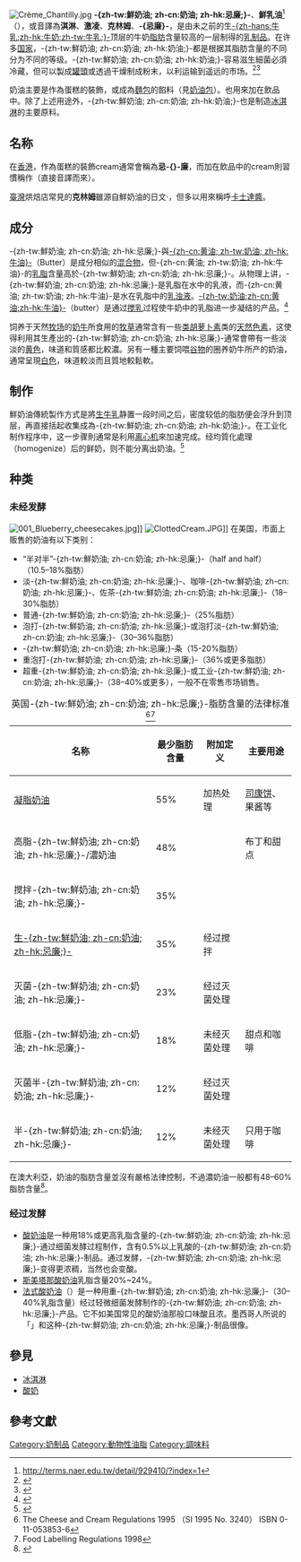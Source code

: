 {{Expand language|1=en|time=2021-01-24T05:04:23+00:00}}
{{NoteTA
|1=zh-hans:奶油;zh-hk:忌廉;zh-tw:鮮奶油;
|2=zh-tw:大英國協;zh-cn:英联邦;
|3=zh-hans:鲜忌廉;zh-hk:鮮忌廉;zh-tw:新鮮奶油;zh-cn:淡奶油;
}}
[[File:Crème_Chantilly.jpg|thumb]]
'''-{zh-tw:鮮奶油; zh-cn:奶油; zh-hk:忌廉;}-'''、'''鮮乳油'''<ref>http://terms.naer.edu.tw/detail/929410/?index=1</ref>（{{lang-en|Cream}}），或音譯為'''淇淋'''、'''激凌'''、'''克林姆'''、'''-{忌廉}-'''，是由未{{en-link|均质化|Homogenization (chemistry)}}之前的生[[牛乳|-{zh-hans:牛乳;zh-hk:牛奶;zh-tw:牛乳;}-]]顶层的牛奶[[脂肪|脂肪]]含量较高的一层制得的[[乳制品|乳制品]]。在许多[[国家|国家]]，-{zh-tw:鮮奶油; zh-cn:奶油; zh-hk:奶油;}-都是根据其脂肪含量的不同分为不同的等级。-{zh-tw:鮮奶油; zh-cn:奶油; zh-hk:奶油;}-容易滋生細菌必須冷藏，但可以製成[[罐頭|罐頭]]或透過干燥制成粉末，以利运输到遥远的市场。<ref>{{cite web|url=https://www.cdc.gov/nutrition/everyone/basics/fat/saturatedfat.html|title=Nutrition for Everyone: Basics: Saturated Fat - DNPAO - CDC|website=www.cdc.gov|accessdate=16 June 2017|archive-url=https://web.archive.org/web/20140129222042/http://www.cdc.gov/nutrition/everyone/basics/fat/saturatedfat.html|archive-date=2014-01-29|}}</ref><ref>{{cite web|url=http://www.nhs.uk/Livewell/Goodfood/Pages/Eat-less-saturated-fat.aspx|title=Eat less saturated fat - Live Well - NHS Choices|first=NHS|last=Choices|website=www.nhs.uk|accessdate=16 June 2017|archive-date=2015-04-24|archive-url=https://web.archive.org/web/20150424075505/http://www.nhs.uk/livewell/goodfood/pages/eat-less-saturated-fat.aspx|dead-url=no}}</ref>

奶油主要是作為蛋糕的裝飾，或成為[[麵包|麵包]]的餡料（見[[奶油包|奶油包]]）。也用來加在飲品中。除了上述用途外，-{zh-tw:鮮奶油; zh-cn:奶油; zh-hk:奶油;}-也是制造[[冰淇淋|冰淇淋]]的主要原料。

==名称==
在[[香港|香港]]，作為蛋糕的裝飾cream通常會稱為'''忌-{}-廉'''，而加在飲品中的cream則習慣稱作{{link-en|忌廉梳打|Cream soda|忌-{}-廉梳打}}（直接音譯而來）。

[[臺灣|臺灣]]烘焙店常見的'''克林姆'''雖源自鮮奶油的日文‧{{lang|ja|クリーム}}，但多以用來稱呼[[奶黃|卡士達醬]]。

==成分==
-{zh-tw:鮮奶油; zh-cn:奶油; zh-hk:忌廉;}-與[[黄油|-{zh-cn:黄油; zh-tw:奶油; zh-hk:牛油}-]]（Butter）是成分相似的[[混合物|混合物]]，但-{zh-cn:黄油; zh-tw:奶油; zh-hk:牛油}-的[[乳脂|乳脂]]含量高於-{zh-tw:鮮奶油; zh-cn:奶油; zh-hk:忌廉;}-。从物理上讲，-{zh-tw:鮮奶油; zh-cn:奶油; zh-hk:忌廉;}-是乳脂在水中的乳液，而-{zh-cn:黄油; zh-tw:奶油; zh-hk:牛油}-是水在乳脂中的[[乳浊液|乳浊液]]。[[牛油|-{zh-tw:奶油;zh-cn:黄油;zh-hk:牛油}-]]（butter）是通过[[搅乳|搅乳]]过程使牛奶中的乳脂进一步凝结的产品。<ref>{{cite web|url=http://oukosher.org/index.php/common/article/everything_is_in_butter/|title="Everything Is In Butter" - Kosher|date=2013-06-08|publisher=|accessdate=2017-06-16|archive-date=2012-02-20|archive-url=https://web.archive.org/web/20120220100350/http://oukosher.org/index.php/common/article/everything_is_in_butter/|dead-url=no}}</ref>

饲养于天然[[牧场|牧场]]的[[奶牛|奶牛]]所食用的[[牧草|牧草]]通常含有一些[[类胡萝卜素|类胡萝卜素]]类的[[天然色素|天然色素]]，这使得利用其生產出的-{zh-tw:鮮奶油; zh-cn:奶油; zh-hk:忌廉;}-通常會帶有一些淡淡的[[黄色|黄色]]，味道和質感都比較濃。另有一種主要饲喂[[谷物|谷物]]的圈养奶牛所产的奶油，通常呈現[[白色|白色]]，味道較淡而且質地較鬆軟。

==制作==
鮮奶油傳統製作方式是將[[生乳|生牛乳]]静置一段时间之后，密度较低的脂肪便会浮升到顶层，再直接括起收集成為-{zh-tw:鮮奶油; zh-cn:奶油; zh-hk:奶油;}-。在工业化制作程序中，这一步骤則通常是利用[[离心机|离心机]]來加速完成。经均質化處理（homogenize）后的鲜奶，则不能分离出奶油。<ref>{{cite web |author1=Ole G. Mouritsen |author2=Klavs Styrbæk |title=《口感科學》 |url=https://www.thenewslens.com/article/110462 |website=關鍵評論 |accessdate=2020-05-13 |archive-date=2020-11-12 |archive-url=https://web.archive.org/web/20201112012347/https://www.thenewslens.com/article/110462 |dead-url=no }}</ref>
== 种类 ==
===未经发酵===
[[File:001_Blueberry_cheesecakes.jpg|thumb]]]]
[[File:ClottedCream.JPG|thumb]]]]
在美国，市面上贩售的奶油有以下类别：
* “半对半”-{zh-tw:鮮奶油; zh-cn:奶油; zh-hk:忌廉;}-（half and half） （10.5–18%脂肪）
* 淡-{zh-tw:鮮奶油; zh-cn:奶油; zh-hk:忌廉;}-、咖啡-{zh-tw:鮮奶油; zh-cn:奶油; zh-hk:忌廉;}-、佐茶-{zh-tw:鮮奶油; zh-cn:奶油; zh-hk:忌廉;}-（18–30%脂肪）
* 普通-{zh-tw:鮮奶油; zh-cn:奶油; zh-hk:忌廉;}-（25%脂肪）
* 泡打-{zh-tw:鮮奶油; zh-cn:奶油; zh-hk:忌廉;}-或泡打淡-{zh-tw:鮮奶油; zh-cn:奶油; zh-hk:忌廉;}-（30–36%脂肪）
* -{zh-tw:鮮奶油; zh-cn:奶油; zh-hk:忌廉;}-条（15-20%脂肪）
* 重泡打-{zh-tw:鮮奶油; zh-cn:奶油; zh-hk:忌廉;}-（36%或更多脂肪）
* 超重-{zh-tw:鮮奶油; zh-cn:奶油; zh-hk:忌廉;}-或工业-{zh-tw:鮮奶油; zh-cn:奶油; zh-hk:忌廉;}-（38–40%或更多），一般不在零售市场销售。

{| class="wikitable"
|+英国-{zh-tw:鮮奶油; zh-cn:奶油; zh-hk:忌廉;}-脂肪含量的法律标准<ref>The Cheese and Cream Regulations 1995 （SI 1995 No. 3240） ISBN 0-11-053853-6</ref><ref>Food Labelling Regulations 1998</ref>
|-
! 名称
! 最少脂肪含量
! 附加定义
! 主要用途
|-
| [[凝脂奶油|凝脂奶油]]
| 55%
| 加热处理
| [[司康饼|司康饼]]、果酱等
|-
| 高脂-{zh-tw:鮮奶油; zh-cn:奶油; zh-hk:忌廉;}-/濃奶油
| 48%
|
| 布丁和甜点 
|-
| 搅拌-{zh-tw:鮮奶油; zh-cn:奶油; zh-hk:忌廉;}-
| 35%
|
| 
|-
| [[生奶油|生-{zh-tw:鮮奶油; zh-cn:奶油; zh-hk:忌廉;}-]]
| 35%
| 经过搅拌
|
|-
| 灭菌-{zh-tw:鮮奶油; zh-cn:奶油; zh-hk:忌廉;}-
| 23%
| 经过灭菌处理
|
|-
| 低脂-{zh-tw:鮮奶油; zh-cn:奶油; zh-hk:忌廉;}-
| 18%
| 未经灭菌处理
| 甜点和咖啡
|-
| 灭菌半-{zh-tw:鮮奶油; zh-cn:奶油; zh-hk:忌廉;}-
| 12%
| 经过灭菌处理
|
|-
| 半-{zh-tw:鮮奶油; zh-cn:奶油; zh-hk:忌廉;}-
| 12%
| 未经灭菌处理
| 只用于咖啡
|}

在澳大利亞，奶油的脂肪含量並沒有嚴格法律控制，不過濃奶油一般都有48–60%脂肪含量<ref>{{Cite web |url=http://www.choice.com.au/viewArticle.aspx?id=105898&catId=100286&tid=100008&p=6&title=Cream+and+sour+cream |title=存档副本 |access-date=2013-12-03 |archive-date=2019-05-25 |archive-url=https://web.archive.org/web/20190525091035/https://www.choice.com.au/viewArticle.aspx?id=105898&catId=100286&tid=100008&p=6&title=Cream+and+sour+cream |dead-url=yes }}</ref>。

===经过发酵===  
*[[酸奶油|酸奶油]]是一种用18%或更高乳脂含量的-{zh-tw:鮮奶油; zh-cn:奶油; zh-hk:忌廉;}-通过细菌发酵过程制作，含有0.5%以上乳酸的-{zh-tw:鮮奶油; zh-cn:奶油; zh-hk:忌廉;}-制品。通过发酵，-{zh-tw:鮮奶油; zh-cn:奶油; zh-hk:忌廉;}-变得更浓稠，当然也会变酸。
*[[斯美塔那酸奶油|斯美塔那酸奶油]]乳脂含量20%~24%。
*[[法式酸奶油|法式酸奶油]]（{{lang|fr|Crème fraîche}}）是一种用重-{zh-tw:鮮奶油; zh-cn:奶油; zh-hk:忌廉;}-（30–40%乳脂含量）经过轻微细菌发酵制作的-{zh-tw:鮮奶油; zh-cn:奶油; zh-hk:忌廉;}-产品。它不如美国常见的酸奶油那般口味酸且浓。墨西哥人所说的「{{lang|es|crema}}」和这种-{zh-tw:鮮奶油; zh-cn:奶油; zh-hk:忌廉;}-制品很像。
== 參見 ==
* [[冰淇淋|冰淇淋]]
* [[酸奶|酸奶]]
== 參考文獻 ==
{{Commons category|Cream}}
{{reflist}}


{{乳}}
{{Authority control}}
{{DEFAULTSORT:Cream}}

[[Category:奶制品|Category:奶制品]]
[[Category:動物性油脂|Category:動物性油脂]]
[[Category:調味料|Category:調味料]]